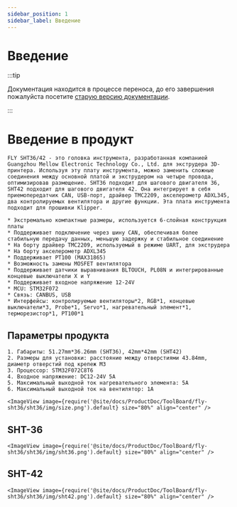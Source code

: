 ```yaml
---
sidebar_position: 1
sidebar_label: Введение
---
```



# Введение

:::tip

Документация находится в процессе переноса, до его завершения пожалуйста посетите [старую версию документации](https://mellow.klipper.cn/#/).

:::

# Введение в продукт

    FLY SHT36/42 - это головка инструмента, разработанная компанией Guangzhou Mellow Electronic Technology Co., Ltd. для экструдера 3D-принтера. Используя эту плату инструмента, можно заменить сложные соединения между основной платой и экструдером на четыре провода, оптимизировав размещение. SHT36 подходит для шагового двигателя 36, SHT42 подходит для шагового двигателя 42. Она интегрирует в себя приемопередатчик CAN, USB-порт, драйвер TMC2209, акселерометр ADXL345, два контролируемых вентилятора и другие функции. Эта плата инструмента подходит для прошивки Klipper.

    * Экстремально компактные размеры, используется 6-слойная конструкция платы
    * Поддерживает подключение через шину CAN, обеспечивая более стабильную передачу данных, меньшую задержку и стабильное соединение
    * На борту драйвер TMC2209, используемый в режиме UART, для экструдера
    * На борту акселерометр ADXL345
    * Поддерживает PT100 (MAX31865)
    * Возможность замены MOSFET вентилятора
    * Поддерживает датчики выравнивания BLTOUCH, PL08N и интегрированные концевые выключатели X и Y
    * Поддерживает входное напряжение 12-24V 
    * MCU: STM32F072
    * Связь: CANBUS, USB
    * Интерфейсы: контролируемые вентиляторы*2, RGB*1, концевые выключатели*3, Probe*1, Servo*1, нагревательный элемент*1, терморезистор*1, PT100*1

## Параметры продукта

    1. Габариты: 51.27mm*36.26mm (SHT36), 42mm*42mm (SHT42)
    2. Размеры для установки: расстояние между отверстиями 43.84mm, диаметр отверстий под крепеж M3
    3. Процессор: STM32F072C8T6
    4. Входное напряжение: DC12-24V 5A
    5. Максимальный выходной ток нагревательного элемента: 5A
    6. Максимальный выходной ток на вентилятор: 1A

    <ImageView image={require('@site/docs/ProductDoc/ToolBoard/fly-sht36/sht36/img/size.png').default} size="80%" align="center" />

## SHT-36

    <ImageView image={require('@site/docs/ProductDoc/ToolBoard/fly-sht36/sht36/img/sht36.png').default} size="80%" align="center" />

## SHT-42

    <ImageView image={require('@site/docs/ProductDoc/ToolBoard/fly-sht36/sht36/img/sht42.png').default} size="80%" align="center" />
